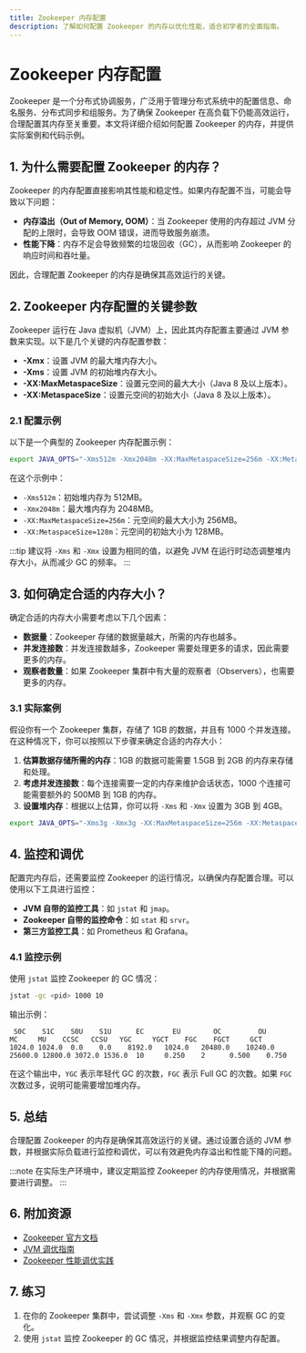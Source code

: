 ```yaml
---
title: Zookeeper 内存配置
description: 了解如何配置 Zookeeper 的内存以优化性能，适合初学者的全面指南。
---
```


# Zookeeper 内存配置

Zookeeper 是一个分布式协调服务，广泛用于管理分布式系统中的配置信息、命名服务、分布式同步和组服务。为了确保 Zookeeper 在高负载下仍能高效运行，合理配置其内存至关重要。本文将详细介绍如何配置 Zookeeper 的内存，并提供实际案例和代码示例。

## 1. 为什么需要配置 Zookeeper 的内存？

Zookeeper 的内存配置直接影响其性能和稳定性。如果内存配置不当，可能会导致以下问题：

- **内存溢出（Out of Memory, OOM）**：当 Zookeeper 使用的内存超过 JVM 分配的上限时，会导致 OOM 错误，进而导致服务崩溃。
- **性能下降**：内存不足会导致频繁的垃圾回收（GC），从而影响 Zookeeper 的响应时间和吞吐量。

因此，合理配置 Zookeeper 的内存是确保其高效运行的关键。

## 2. Zookeeper 内存配置的关键参数

Zookeeper 运行在 Java 虚拟机（JVM）上，因此其内存配置主要通过 JVM 参数来实现。以下是几个关键的内存配置参数：

- **-Xmx**：设置 JVM 的最大堆内存大小。
- **-Xms**：设置 JVM 的初始堆内存大小。
- **-XX:MaxMetaspaceSize**：设置元空间的最大大小（Java 8 及以上版本）。
- **-XX:MetaspaceSize**：设置元空间的初始大小（Java 8 及以上版本）。

### 2.1 配置示例

以下是一个典型的 Zookeeper 内存配置示例：

```bash
export JAVA_OPTS="-Xms512m -Xmx2048m -XX:MaxMetaspaceSize=256m -XX:MetaspaceSize=128m"
```

在这个示例中：

- `-Xms512m`：初始堆内存为 512MB。
- `-Xmx2048m`：最大堆内存为 2048MB。
- `-XX:MaxMetaspaceSize=256m`：元空间的最大大小为 256MB。
- `-XX:MetaspaceSize=128m`：元空间的初始大小为 128MB。

:::tip
建议将 `-Xms` 和 `-Xmx` 设置为相同的值，以避免 JVM 在运行时动态调整堆内存大小，从而减少 GC 的频率。
:::

## 3. 如何确定合适的内存大小？

确定合适的内存大小需要考虑以下几个因素：

- **数据量**：Zookeeper 存储的数据量越大，所需的内存也越多。
- **并发连接数**：并发连接数越多，Zookeeper 需要处理更多的请求，因此需要更多的内存。
- **观察者数量**：如果 Zookeeper 集群中有大量的观察者（Observers），也需要更多的内存。

### 3.1 实际案例

假设你有一个 Zookeeper 集群，存储了 1GB 的数据，并且有 1000 个并发连接。在这种情况下，你可以按照以下步骤来确定合适的内存大小：

1. **估算数据存储所需的内存**：1GB 的数据可能需要 1.5GB 到 2GB 的内存来存储和处理。
2. **考虑并发连接数**：每个连接需要一定的内存来维护会话状态，1000 个连接可能需要额外的 500MB 到 1GB 的内存。
3. **设置堆内存**：根据以上估算，你可以将 `-Xms` 和 `-Xmx` 设置为 3GB 到 4GB。

```bash
export JAVA_OPTS="-Xms3g -Xmx3g -XX:MaxMetaspaceSize=256m -XX:MetaspaceSize=128m"
```

## 4. 监控和调优

配置完内存后，还需要监控 Zookeeper 的运行情况，以确保内存配置合理。可以使用以下工具进行监控：

- **JVM 自带的监控工具**：如 `jstat` 和 `jmap`。
- **Zookeeper 自带的监控命令**：如 `stat` 和 `srvr`。
- **第三方监控工具**：如 Prometheus 和 Grafana。

### 4.1 监控示例

使用 `jstat` 监控 Zookeeper 的 GC 情况：

```bash
jstat -gc <pid> 1000 10
```

输出示例：

```
 S0C    S1C    S0U    S1U      EC       EU        OC         OU       MC     MU    CCSC   CCSU   YGC     YGCT    FGC    FGCT     GCT
1024.0 1024.0  0.0    0.0    8192.0   1024.0   20480.0    10240.0   25600.0 12800.0 3072.0 1536.0  10     0.250    2      0.500    0.750
```

在这个输出中，`YGC` 表示年轻代 GC 的次数，`FGC` 表示 Full GC 的次数。如果 `FGC` 次数过多，说明可能需要增加堆内存。

## 5. 总结

合理配置 Zookeeper 的内存是确保其高效运行的关键。通过设置合适的 JVM 参数，并根据实际负载进行监控和调优，可以有效避免内存溢出和性能下降的问题。

:::note
在实际生产环境中，建议定期监控 Zookeeper 的内存使用情况，并根据需要进行调整。
:::

## 6. 附加资源

- [Zookeeper 官方文档](https://zookeeper.apache.org/doc/current/)
- [JVM 调优指南](https://docs.oracle.com/javase/8/docs/technotes/guides/vm/gctuning/)
- [Zookeeper 性能调优实践](https://www.baeldung.com/zookeeper-performance-tuning)

## 7. 练习

1. 在你的 Zookeeper 集群中，尝试调整 `-Xms` 和 `-Xmx` 参数，并观察 GC 的变化。
2. 使用 `jstat` 监控 Zookeeper 的 GC 情况，并根据监控结果调整内存配置。
